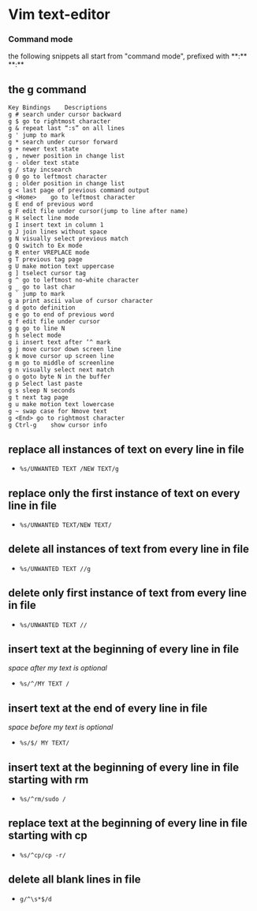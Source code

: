 # Vim text-editor


### Command mode

<Callout>
the following snippets all start from "command mode", prefixed with **:**
</Callout>
**:**

## the g command 

```plaintext
Key Bindings	Descriptions
g #	search under cursor backward
g $	go to rightmost character
g &	repeat last “:s” on all lines
g '	jump to mark
g *	search under cursor forward
g +	newer text state
g ,	newer position in change list
g -	older text state
g /	stay incsearch
g 0	go to leftmost character
g ;	older position in change list
g <	last page of previous command output
g <Home>	go to leftmost character
g E	end of previous word
g F	edit file under cursor(jump to line after name)
g H	select line mode
g I	insert text in column 1
g J	join lines without space
g N	visually select previous match
g Q	switch to Ex mode
g R	enter VREPLACE mode
g T	previous tag page
g U	make motion text uppercase
g ]	tselect cursor tag
g ^	go to leftmost no-white character
g _	go to last char
g `	jump to mark
g a	print ascii value of cursor character
g d	goto definition
g e	go to end of previous word
g f	edit file under cursor
g g	go to line N
g h	select mode
g i	insert text after ‘^ mark
g j	move cursor down screen line
g k	move cursor up screen line
g m	go to middle of screenline
g n	visually select next match
g o	goto byte N in the buffer
g p	Select last paste
g s	sleep N seconds
g t	next tag page
g u	make motion text lowercase
g ~	swap case for Nmove text
g <End>	go to rightmost character
g Ctrl-g	show cursor info
```

## replace all instances of text on every line in file 
- `%s/UNWANTED TEXT /NEW TEXT/g`

## replace only the first instance of text on every line in file 
- `%s/UNWANTED TEXT/NEW TEXT/`

## delete all instances of text from every line in file 
- `%s/UNWANTED TEXT //g`

## delete only first instance of text from every line in file 
- `%s/UNWANTED TEXT //`

## insert text at the beginning of every line in file 
*space after my text is optional*
- `%s/^/MY TEXT /`

## insert text at the end of every line in file 
*space before my text is optional*
- `%s/$/ MY TEXT/`

## insert text at the beginning of every line in file starting with rm
- `%s/^rm/sudo /`

## replace text at the beginning of every line in file starting with cp
- `%s/^cp/cp -r/`

## delete all blank lines in file
- `g/^\s*$/d`


